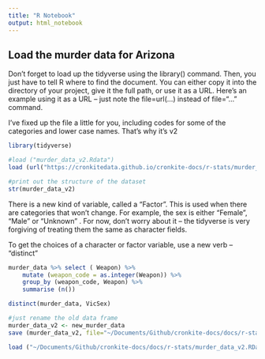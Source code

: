 ```yaml
---
title: "R Notebook"
output: html_notebook
---
```



## Load the murder data for Arizona

Don't forget to load up the tidyverse using the library() command. 
Then, you just have to tell R where to find the document. You can either copy it into the directory of your project, give it the full path, or use it as a URL. Here's an example using it as a URL -- just note the file=url(...) instead of file="..." command.

I've fixed up the file a little for you, including codes for some of the categories and lower case names. That's why it's v2


```r
library(tidyverse)

#load ("murder_data_v2.Rdata")
load (url("https://cronkitedata.github.io/cronkite-docs/r-stats/murder_data_v2.RData"))

#print out the structure of the dataset
str(murder_data_v2)

```

There is a new kind of variable, called a "Factor". This is used when there are categories that won't change. For example, the sex is either "Female", "Male" or "Unknown" .  For now, don't worry about it -- the tidyverse is very forgiving of treating them the same as character fields. 

To get the choices of a character or factor variable, use  a new verb -- "distinct"


```r

murder_data %>% select ( Weapon) %>%
    mutate (weapon_code = as.integer(Weapon)) %>%
    group_by (weapon_code, Weapon) %>%
    summarise (n())


```

```r

distinct(murder_data, VicSex)

```

```r

#just rename the old data frame
murder_data_v2 <- new_murder_data
save (murder_data_v2, file="~/Documents/Github/cronkite-docs/docs/r-stats/murder_data_v2.RData")

load ("~/Documents/Github/cronkite-docs/docs/r-stats/murder_data_v2.RData")

```

